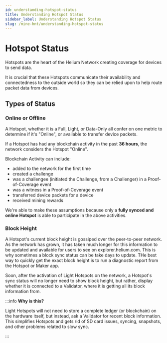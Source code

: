 ```yaml
---
id: understanding-hotspot-status
title: Understanding Hotspot Status
sidebar_label: Understanding Hotspot Status
slug: /mine-hnt/understanding-hotspot-status
---
```


# Hotspot Status


Hotspots are the heart of the Helium Network creating coverage for devices to send data.

It is crucial that these Hotspots communicate their availability and connectedness to the outside
world so they can be relied upon to help route packet data from devices.

## Types of Status

### Online or Offline

A Hotspot, whether it is a Full, Light, or Data-Only all confer on one metric to determine if it's
"Online", or available to transfer device packets.

If a Hotspot has had any blockchain activity in the past **36 hours**, the network considers the
Hotspot "Online".

Blockchain Activity can include:

- added to the network for the first time
- created a challenge
- was a challengee (initiated the Challenge, from a Challenger) in a Proof-of-Coverage event
- was a witness in a Proof-of-Coverage event
- transferred device packets for a device
- received mining rewards

We're able to make these assumptions because only a **fully synced and online Hotspot** is able to
participate in the above activities.

### Block Height

A Hotspot's current block height is gossiped over the peer-to-peer network. As the network has
grown, it has taken much longer for this information to be updated and available for users to see on
explorer.helium.com. This is why sometimes a block sync status can be take days to update. THe best
way to quickly get the exact block height is to run a diagnostic report from the Hotspot or Maker
app.

Soon, after the activation of Light Hotspots on the network, a Hotspot's sync status will no longer
need to show block height, but rather, display whether it is connected to a Validator, where it is
getting all its block information from.

:::info **Why is this?**

Light Hotspots will not need to store a complete ledger (or blockchain) on the hardware itself, but
instead, ask a Validator for recent block information. This simplifies Hotspots and gets rid of SD
card issues, syncing, snapshots, and other problems related to slow sync.

:::
